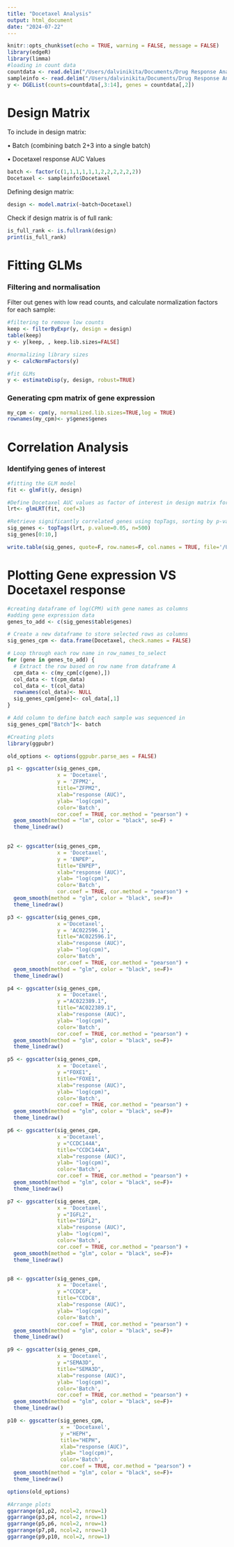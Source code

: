 ```yaml
---
title: "Docetaxel Analysis"
output: html_document
date: "2024-07-22"
---
```

```r
knitr::opts_chunk$set(echo = TRUE, warning = FALSE, message = FALSE)
library(edgeR)
library(limma)
#loading in count data
countdata <- read.delim("/Users/dalvinikita/Documents/Drug Response Analysis/countsmatrix.tsv", check.names = FALSE, stringsAsFactors = FALSE)
sampleinfo <- read.delim("/Users/dalvinikita/Documents/Drug Response Analysis/SampleInfo.txt", check.names=FALSE, stringsAsFactors = TRUE)
y <- DGEList(counts=countdata[,3:14], genes = countdata[,2])
```

# Design Matrix 
To include in design matrix: 

• Batch (combining batch 2+3 into a single batch)

• Docetaxel response AUC Values

```r
batch <- factor(c(1,1,1,1,1,1,2,2,2,2,2,2))
Docetaxel <- sampleinfo$Docetaxel
```

Defining design matrix:

```r
design <- model.matrix(~batch+Docetaxel)
```
 
Check if design matrix is of full rank:
```r
is_full_rank <- is.fullrank(design)
print(is_full_rank)
```

# Fitting GLMs
### Filtering and normalisation
Filter out genes with low read counts, and calculate normalization factors for each sample:
```r
#filtering to remove low counts
keep <- filterByExpr(y, design = design)
table(keep)
y <- y[keep, , keep.lib.sizes=FALSE]

#normalizing library sizes
y <- calcNormFactors(y)

#fit GLMs
y <- estimateDisp(y, design, robust=TRUE)
```

### Generating cpm matrix of gene expression 
```r
my_cpm <- cpm(y, normalized.lib.sizes=TRUE,log = TRUE)
rownames(my_cpm)<- y$genes$genes
```

# Correlation Analysis
### Identifying genes of interest
```r
#fitting the GLM model
fit <- glmFit(y, design)

#Define Docetaxel AUC values as factor of interest in design matrix for correlation analysis 
lrt<- glmLRT(fit, coef=3)

#Retrieve significantly correlated genes using topTags, sorting by p-value
sig_genes <- topTags(lrt, p.value=0.05, n=500)
sig_genes[0:10,]
```
```r
write.table(sig_genes, quote=F, row.names=F, col.names = TRUE, file='/Users/dalvinikita/Documents/Drug Response Analysis/docetaxel_topGenes.txt', sep='\t')
```

# Plotting Gene expression VS Docetaxel response 

```r
#creating dataframe of log(CPM) with gene names as columns 
#adding gene expression data 
genes_to_add <- c(sig_genes$table$genes)

# Create a new dataframe to store selected rows as columns
sig_genes_cpm <- data.frame(Docetaxel, check.names = FALSE)

# Loop through each row name in row_names_to_select
for (gene in genes_to_add) {
  # Extract the row based on row name from dataframe A
  cpm_data <- c(my_cpm[c(gene),])
  col_data <- t(cpm_data)
  col_data <- t(col_data)
  rownames(col_data)<- NULL
  sig_genes_cpm[gene]<- col_data[,1]
}

# Add column to define batch each sample was sequenced in
sig_genes_cpm["Batch"]<- batch

#Creating plots
library(ggpubr)

old_options <- options(ggpubr.parse_aes = FALSE)

p1 <- ggscatter(sig_genes_cpm, 
                x = 'Docetaxel', 
                y = 'ZFPM2', 
                title="ZFPM2", 
                xlab="response (AUC)", 
                ylab= "log(cpm)",
                color='Batch',
                cor.coef = TRUE, cor.method = "pearson") +
  geom_smooth(method = "lm", color = "black", se=F) +
  theme_linedraw()
  

p2 <- ggscatter(sig_genes_cpm, 
                x = 'Docetaxel', 
                y = 'ENPEP', 
                title="ENPEP", 
                xlab="response (AUC)", 
                ylab= "log(cpm)",
                color='Batch',
                cor.coef = TRUE, cor.method = "pearson") +
  geom_smooth(method = "glm", color = "black", se=F)+
  theme_linedraw()

p3 <- ggscatter(sig_genes_cpm, 
                x ='Docetaxel', 
                y = 'AC022596.1', 
                title="AC022596.1", 
                xlab="response (AUC)", 
                ylab= "log(cpm)",
                color='Batch',
                cor.coef = TRUE, cor.method = "pearson") +
  geom_smooth(method = "glm", color = "black", se=F)+
  theme_linedraw()

p4 <- ggscatter(sig_genes_cpm, 
                x = 'Docetaxel', 
                y ="AC022389.1", 
                title="AC022389.1",
                xlab="response (AUC)", 
                ylab= "log(cpm)",
                color='Batch',
                cor.coef = TRUE, cor.method = "pearson") +
  geom_smooth(method = "glm", color = "black", se=F)+
  theme_linedraw()

p5 <- ggscatter(sig_genes_cpm, 
                x = 'Docetaxel', 
                y ="FOXE1", 
                title="FOXE1", 
                xlab="response (AUC)", 
                ylab= "log(cpm)",
                color='Batch',
                cor.coef = TRUE, cor.method = "pearson") +
  geom_smooth(method = "glm", color = "black", se=F)+
  theme_linedraw()

p6 <- ggscatter(sig_genes_cpm, 
                x ='Docetaxel', 
                y ="CCDC144A", 
                title="CCDC144A",
                xlab="response (AUC)", 
                ylab= "log(cpm)",
                color='Batch',
                cor.coef = TRUE, cor.method = "pearson") +
  geom_smooth(method = "glm", color = "black", se=F)+
  theme_linedraw()

p7 <- ggscatter(sig_genes_cpm, 
                x = 'Docetaxel', 
                y ="IGFL2", 
                title="IGFL2", 
                xlab="response (AUC)", 
                ylab= "log(cpm)",
                color='Batch',
                cor.coef = TRUE, cor.method = "pearson") +
  geom_smooth(method = "glm", color = "black", se=F)+
  theme_linedraw()


p8 <- ggscatter(sig_genes_cpm, 
                x = 'Docetaxel', 
                y ="CCDC8",
                title="CCDC8",
                xlab="response (AUC)", 
                ylab= "log(cpm)",
                color='Batch',
                cor.coef = TRUE, cor.method = "pearson") +
  geom_smooth(method = "glm", color = "black", se=F)+
  theme_linedraw()

p9 <- ggscatter(sig_genes_cpm, 
                x = 'Docetaxel', 
                y ="SEMA3D", 
                title="SEMA3D",
                xlab="response (AUC)", 
                ylab= "log(cpm)",
                color='Batch',
                cor.coef = TRUE, cor.method = "pearson") +
  geom_smooth(method = "glm", color = "black", se=F)+
  theme_linedraw()

p10 <- ggscatter(sig_genes_cpm, 
                 x = 'Docetaxel', 
                 y ="HEPH", 
                 title="HEPH",
                 xlab="response (AUC)",
                 ylab= "log(cpm)",
                 color='Batch',
                 cor.coef = TRUE, cor.method = "pearson") +
  geom_smooth(method = "glm", color = "black", se=F)+
  theme_linedraw()

options(old_options)

#Arrange plots
ggarrange(p1,p2, ncol=2, nrow=1)
ggarrange(p3,p4, ncol=2, nrow=1)
ggarrange(p5,p6, ncol=2, nrow=1)
ggarrange(p7,p8, ncol=2, nrow=1)
ggarrange(p9,p10, ncol=2, nrow=1)
```
